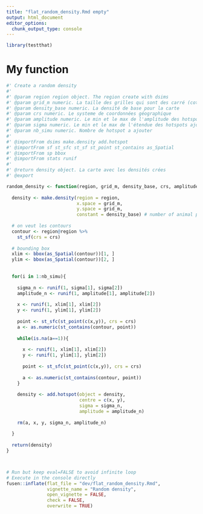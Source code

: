 ```yaml
---
title: "flat_random_density.Rmd empty"
output: html_document
editor_options: 
  chunk_output_type: console
---
```


```r
library(testthat)
```

<!--
 You need to run the 'description' chunk in the '0-dev_history.Rmd' file before continuing your code there.
-->

# My function

```r

#' Create a random density
#'
#' @param region region object. The region create with dsims
#' @param grid_m numeric. La taille des grilles qui sont des carré (coté du carré en m)
#' @param density_base numeric. La densité de base pour la carte
#' @param crs numeric. Le systeme de coordonnées géographique
#' @param amplitude numeric. Le min et le max de l'amplitude des hotspots ajoutés 
#' @param sigma numeric. Le min et le max de l'étendue des hotspots ajoutés
#' @param nb_simu numeric. Nombre de hotspot a ajouter
#'
#' @importFrom dsims make.density add.hotspot
#' @importFrom sf st_sfc st_sf st_point st_contains as_Spatial
#' @importFrom sp bbox
#' @importFrom stats runif
#'
#' @return density object. La carte avec les densités crées
#' @export

random_density <- function(region, grid_m, density_base, crs, amplitude, sigma, nb_simu){
  
  density <- make.density(region = region,
                          x.space = grid_m,
                          y.space = grid_m,
                          constant = density_base) # number of animal per m²
  
  # on veut les contours
  contour <- region@region %>%
    st_sf(crs = crs)
  
  # bounding box
  xlim <- bbox(as_Spatial(contour))[1, ]
  ylim <- bbox(as_Spatial(contour))[2, ]
  
  
  for(i in 1:nb_simu){
    
    sigma_n <- runif(1, sigma[1], sigma[2])
    amplitude_n <- runif(1, amplitude[1], amplitude[2])
    
    x <- runif(1, xlim[1], xlim[2])
    y <- runif(1, ylim[1], ylim[2])
    
    point <- st_sfc(st_point(c(x,y)), crs = crs)
    a <- as.numeric(st_contains(contour, point))
    
    while(is.na(a==1)){
      
      x <- runif(1, xlim[1], xlim[2])
      y <- runif(1, ylim[1], ylim[2])
      
      point <- st_sfc(st_point(c(x,y)), crs = crs)
      
      a <- as.numeric(st_contains(contour, point))
    }
    
    density <- add.hotspot(object = density,
                           centre = c(x, y),
                           sigma = sigma_n,
                           amplitude = amplitude_n)
    
    rm(a, x, y, sigma_n, amplitude_n)
    
  }
  
  return(density)
}
```

```r

```

```r

```


```r
# Run but keep eval=FALSE to avoid infinite loop
# Execute in the console directly
fusen::inflate(flat_file = "dev/flat_random_density.Rmd", 
               vignette_name = "Random density",
               open_vignette = FALSE,
               check = FALSE,
               overwrite = TRUE)

```
